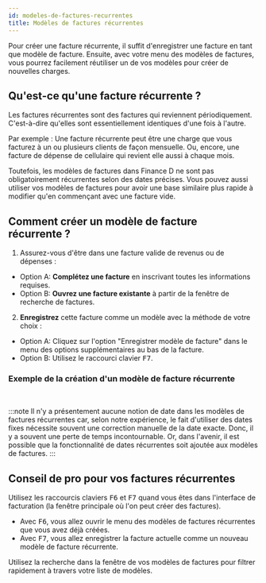```yaml
---
id: modeles-de-factures-recurrentes
title: Modèles de factures récurrentes
---
```




Pour créer une facture récurrente, il suffit d'enregistrer une facture en tant que modèle de facture.
Ensuite, avec votre menu des modèles de factures, vous pourrez facilement réutiliser un de vos modèles
pour créer de nouvelles charges.

## Qu'est-ce qu'une facture récurrente&nbsp;?

Les factures récurrentes sont des factures qui reviennent périodiquement.
C'est-à-dire qu'elles sont essentiellement identiques d'une fois à l'autre.

Par exemple : Une facture récurrente peut être une charge que vous facturez à un ou plusieurs clients de façon mensuelle.
Ou, encore, une facture de dépense de cellulaire qui revient elle aussi à chaque mois.

Toutefois, les modèles de factures dans Finance&nbsp;D ne sont pas obligatoirement récurrentes selon des dates précises.
Vous pouvez aussi utiliser vos modèles de factures pour avoir une base similaire plus rapide à
modifier qu'en commençant avec une facture vide.

## Comment créer un modèle de facture récurrente&nbsp;?
1. Assurez-vous d'être dans une facture valide de revenus ou de dépenses&nbsp;:
 * Option A: <strong>Complétez une facture</strong> en inscrivant toutes les informations requises.
 * Option B: <strong>Ouvrez une facture existante</strong> à partir de la fenêtre de recherche de factures.
2. <strong>Enregistrez</strong> cette facture comme un modèle avec la méthode de votre choix :
  * Option A: Cliquez sur l'option "Enregistrer modèle de facture" dans le menu des options supplémentaires au bas de la facture.
  * Option B: Utilisez le raccourci clavier <kbd>F7</kbd>.

### Exemple de la création d'un modèle de facture récurrente

<LazyGif
  relativePath="transactions/modeles-factures-reccurentes.gif"
  alt="Exemple de création d'un modèle de facture récurrente"
  height={1040}
/>
<br/>

:::note
Il n'y a présentement aucune notion de date dans les modèles de factures récurrentes car, selon notre expérience,
le fait d'utiliser des dates fixes nécessite souvent une correction manuelle de la date exacte.
Donc, il y a souvent une perte de temps incontournable.
Or, dans l'avenir, il est possible que la fonctionnalité de dates récurrentes soit ajoutée aux modèles de factures.
:::

## Conseil de pro pour vos factures récurrentes

Utilisez les raccourcis claviers <kbd>F6</kbd> et <kbd>F7</kbd>
quand vous êtes dans l'interface de facturation (la fenêtre principale où l'on peut créer des factures).

* Avec <kbd>F6</kbd>, vous allez ouvrir le menu des modèles de factures récurrentes que vous avez déjà créées.<br/>
* Avec <kbd>F7</kbd>, vous allez enregistrer la facture actuelle comme un nouveau modèle de facture récurrente.

Utilisez la recherche dans la fenêtre de vos modèles de factures pour filtrer rapidement à travers votre liste de modèles.

<Image img={rechercheModeles}/>

<br/>
<br/>
